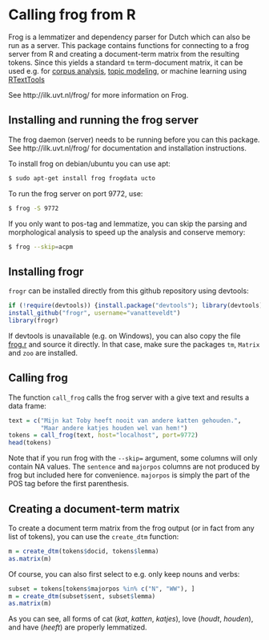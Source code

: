Calling frog from R
========================================================

Frog is a lemmatizer and dependency parser for Dutch which can also be run as a server.
This package contains functions for connecting to a frog server from R and creating a document-term matrix from the resulting tokens. Since this yields a standard `tm` term-document matrix, it can be used e.g. for [corpus analysis](https://github.com/kasperwelbers/corpus-tools/blob/master/howto/howto_compare_corpora.md),  [topic modeling](https://github.com/kasperwelbers/corpus-tools/blob/master/howto/howto_latent_dirichlet_allocation_topmod.md), or machine learning using [RTextTools](http://www.rtexttools.net)

See http://ilk.uvt.nl/frog/ for more information on Frog.

Installing and running the frog server
----

The frog daemon (server) needs to be running before you can this package.
See http://ilk.uvt.nl/frog/ for documentation and installation instructions.

To install frog on debian/ubuntu you can use apt:

```bash
$ sudo apt-get install frog frogdata ucto
```

To run the frog server on port 9772, use:

```bash
$ frog -S 9772
```

If you only want to pos-tag and lemmatize, 
you can skip the parsing and morphological analysis to speed up the analysis and conserve memory:

```bash
$ frog --skip=acpm
```

Installing frogr
----

`frogr` can be installed directly from this github repository using devtools:

```r
if (!require(devtools)) {install.package("devtools"); library(devtools)}
install_github("frogr", username="vanatteveldt")
library(frogr)
```

If devtools is unavailable (e.g. on Windows), you can also copy the file [frog.r](R/frog.r) and source it directly. 
In that case, make sure the packages `tm`, `Matrix` and `zoo` are installed.

Calling frog
---

The function `call_frog` calls the frog server with a give text and results a data frame:

```r
text = c("Mijn kat Toby heeft nooit van andere katten gehouden.",
         "Maar andere katjes houden wel van hem!")
tokens = call_frog(text, host="localhost", port=9772)
head(tokens)
```

Note that if you run frog with the `--skip=` argument, some columns will only contain NA values.
The `sentence` and `majorpos` columns are not produced by frog but included here for convenience. `majorpos` is simply the part of the POS tag before the first parenthesis. 

Creating a document-term matrix
----

To create a document term matrix from the frog output (or in fact from any list of tokens), you can use the `create_dtm` function:

```r
m = create_dtm(tokens$docid, tokens$lemma)
as.matrix(m)
```

Of course, you can also first select to e.g. only keep nouns and verbs:

```r
subset = tokens[tokens$majorpos %in% c("N", "WW"), ]
m = create_dtm(subset$sent, subset$lemma)
as.matrix(m)
```

As you can see, all forms of cat (_kat_, _katten_, _katjes_), love (_houdt_, _houden_), and have (_heeft_) are properly lemmatized.

